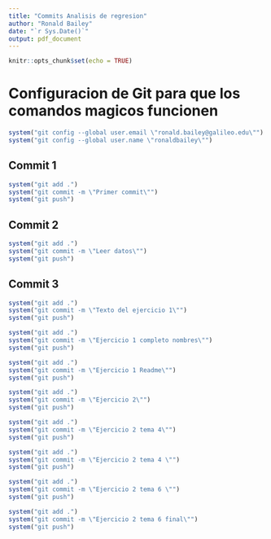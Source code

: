 ```yaml
---
title: "Commits Analisis de regresion"
author: "Ronald Bailey"
date: "`r Sys.Date()`"
output: pdf_document
---
```


```r
knitr::opts_chunk$set(echo = TRUE)
```


# Configuracion de Git para que los comandos magicos funcionen


```r
system("git config --global user.email \"ronald.bailey@galileo.edu\"")
system("git config --global user.name \"ronaldbailey\"")

```




## Commit 1

```r

system("git add .")
system("git commit -m \"Primer commit\"")
system("git push")
```


## Commit 2

```r

system("git add .")
system("git commit -m \"Leer datos\"")
system("git push")
```

## Commit 3

```r

system("git add .")
system("git commit -m \"Texto del ejercicio 1\"")
system("git push")
```
```r

system("git add .")
system("git commit -m \"Ejercicio 1 completo nombres\"")
system("git push")
```




```r

system("git add .")
system("git commit -m \"Ejercicio 1 Readme\"")
system("git push")
```
```r

system("git add .")
system("git commit -m \"Ejercicio 2\"")
system("git push")
```




```r

system("git add .")
system("git commit -m \"Ejercicio 2 tema 4\"")
system("git push")
```
```r

system("git add .")
system("git commit -m \"Ejercicio 2 tema 4 \"")
system("git push")
```
```r

system("git add .")
system("git commit -m \"Ejercicio 2 tema 6 \"")
system("git push")
```

```r

system("git add .")
system("git commit -m \"Ejercicio 2 tema 6 final\"")
system("git push")
```


